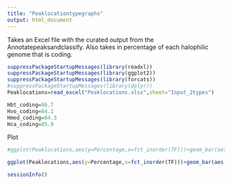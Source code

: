 ---
title: "Peaklocationtypegraphs"
output: html_document
---

Takes an Excel file with the curated output from the Annotatepeaksandclassify.
Also takes in percentage of each halophilic genome that is coding.

```{r setup, warning=FALSE,message=FALSE}
suppressPackageStartupMessages(library(readxl))
suppressPackageStartupMessages(library(ggplot2))
suppressPackageStartupMessages(library(forcats))
#suppressPackageStartupMessages(library(dplyr))
Peaklocations=read_excel("Peaklocations.xlsx",sheet="Input_2types")

Hbt_coding=86.7
Hvo_coding=84.1
Hmed_coding=84.3
Hca_coding=85.9
```

Plot

```{r plot}

#ggplot(Peaklocations,aes(y=Percentage,x=fct_inorder(TF)))+geom_bar(aes(fill=fct_inorder(Location)),stat="identity")+theme_bw()+scale_fill_manual(values=c("gray10","gray80"))

ggplot(Peaklocations,aes(y=Percentage,x=fct_inorder(TF)))+geom_bar(aes(fill=fct_inorder(Location)),stat="identity")+theme_bw()+scale_fill_manual(values=c("gray10","gray80"))+geom_segment(x=0.5,xend=1.5,y=Hbt_coding,yend=Hbt_coding,colour="white",size=2,lty=6)+geom_segment(x=1.5,xend=3.5,y=Hvo_coding,yend=Hvo_coding,colour="white",size=2,lty=6)+geom_segment(x=3.5,xend=5.5,y=Hmed_coding,yend=Hmed_coding,colour="white",size=2,lty=6)+geom_segment(x=5.5,xend=7.5,y=Hca_coding,yend=Hca_coding,colour="white",size=2,lty=6)
```

```{r session}
sessionInfo()
```